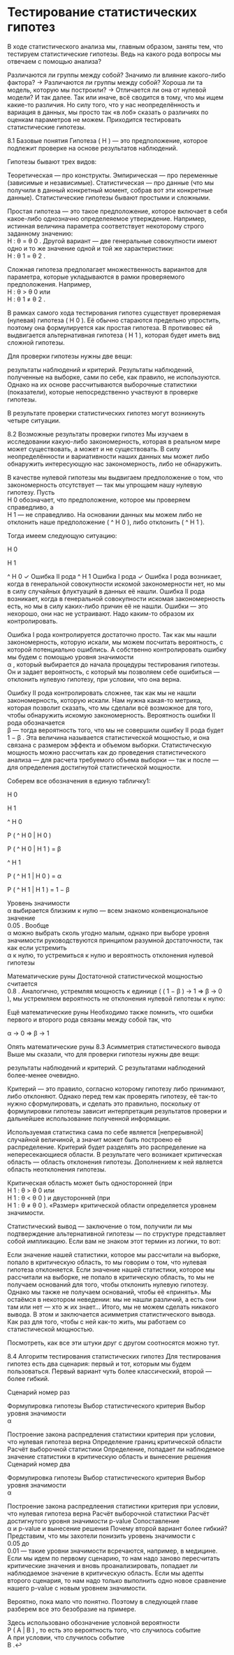 # Тестирование статистических гипотез

В ходе статистического анализа мы, главным образом, заняты тем, что тестируем статистические гипотезы. Ведь на какого рода вопросы мы отвечаем с помощью анализа?

Различаются ли группы между собой?
Значимо ли влияние какого-либо фактора? → Различаются ли группы между собой?
Хороша ли та модель, которую мы построили? → Отличается ли она от нулевой модели?
И так далее. Так или иначе, всё сводится в тому, что мы ищем какие-то различия. Но силу того, что у нас неопределённость и вариация в данных, мы просто так «в лоб» сказать о различиях по оценкам параметров не можем. Приходится тестировать статистические гипотезы.

8.1 Базовые понятия
Гипотеза ( 
H
 ) — это предположение, которое подлежит проверке на основе результатов наблюдений.

Гипотезы бывают трех видов:

Теоретическая — про конструкты.
Эмпирическая — про переменные (зависимые и независимые).
Статистическая — про данные (что мы получили в данный конкретный момент, собрав вот эти конкретные данные).
Статистические гипотезы бывают простыми и сложными.

Простая гипотеза — это такое предположение, которое включает в себя какое-либо однозначно определеяемое утверждение. Например, истинная величина параметра соответствует некоторому строго заданному значению:  
H
:
θ
=
θ
0
 . Другой вариант — две генеральные совокупности имеют одно и то же значение одной и той же характеристики:  
H
:
θ
1
=
θ
2
 .

Сложная гипотеза предполагает множественность вариантов для параметра, которые укладываются в рамки проверяемого предположения. Например,  
H
:
θ
>
θ
0
  или  
H
:
θ
1
≠
θ
2
 .

В рамках самого хода тестирования гипотез существует проверяемая (нулевая) гипотеза ( 
H
0
 ). Её обычно стараются предельно упростить, поэтому она формулируется как простая гипотеза. В противовес ей выдвигается альтернативная гипотеза ( 
H
1
 ), которая будет иметь вид сложной гипотезы.

Для проверки гипотезы нужны две вещи:

результаты наблюдений и
критерий.
Результаты наблюдений, полученные на выборке, сами по себе, как правило, не используются. Однако на их основе рассчитываются выборочные статистики (показатели), которые непосредственно участвуют в проверке гипотезы.

В результате проверки статистических гипотез могут возникнуть четыре ситуации.

8.2 Возможные результаты проверки гипотез
Мы изучаем в исследовании какую-либо закономерность, которая в реальном мире может существовать, а может и не существовать. В силу неопределённости и вариативности наших данных мы может либо обнаружить интересующую нас закономерность, либо не обнаружить.

В качестве нулевой гипотезы мы выдвигаем предположение о том, что закономерность отсутствует — так мы упрощаем нашу нулевую гипотезу. Пусть  
H
0
  обозначает, что предположение, которое мы проверяем справедливо, а  
H
1
  — не справедливо. На основании данных мы можем либо не отклонить наше предположение ( 
^
H
0
 ), либо отклонить ( 
^
H
1
 ).

Тогда имеем следующую ситуацию:

H
0
 	 
H
1
 
^
H
0
 	✓	Ошибка II рода
^
H
1
 	Ошибка I рода	✓
Ошибка I рода возникает, когда в генеральной совокупности искомой закономерности нет, но мы в силу случайных флуктуаций в данных её нашли.
Ошибка II рода возникает, когда в генеральной совокупности искомая закономерность есть, но мы в силу каких-либо причин её не нашли.
Ошибки — это нехорошо, они нас не устраивают. Надо каким-то образом их контролировать.

Ошибка I рода контролируется достаточно просто. Так как мы нашли закономерность, которую искали, мы можем посчитать вероятность, с которой потенциально ошиблись. А собственно контролировать ошибку мы будем с помощью уровня значимости  
α
 , который выбирается до начала процедуры тестирования гипотезы. Он и задает вероятность, с который мы позволяем себе ошибиться — отклонить нулевую гипотезу, при условии, что она верна.

Ошибку II рода контролировать сложнее, так как мы не нашли закономерность, которую искали. Нам нужна какая-то метрика, которая позволит сказать, что мы сделали всё возможное для того, чтобы обнаружить искомую закономерность. Вероятность ошибки II рода обозначается  
β
  — тогда вероятность того, что мы не совершили ошибку II рода будет  
1
−
β
 . Эта величина называется статистической мощностью, и она связана с размером эффекта и объемом выборки. Статистическую мощность можно рассчитать как до проведения статистического анализа — для расчета требуемого объема выборки — так и после — для определения достигнутой статистической мощности.

Соберем все обозначения в единую табличку1:

H
0
 	 
H
1
 
^
H
0
 	 
P
(
^
H
0
|
H
0
)
 	 
P
(
^
H
0
|
H
1
)
=
β
 
^
H
1
 	 
P
(
^
H
1
|
H
0
)
=
α
 	 
P
(
^
H
1
|
H
1
)
=
1
−
β
 
Уровень значимости  
α
  выбирается близким к нулю — всем знакомо конвенциональное значение  
0.05
 . Вообще  
α
  можно выбрать сколь угодно малым, однако при выборе уровня значимости руководствуются принципом разумной достаточности, так как если устремить  
α
  к нулю, то устремиться к нулю и вероятность отклонения нулевой гипотезы

Математические руны
Достаточной статистической мощностью считается  
0.8
 . Аналогично, устремляя мощность к единице ( 
(
1
−
β
)
→
1
⇒
β
→
0
 ), мы устремляем вероятность не отклонения нулевой гипотезы к нулю:

Ещё математические руны
Необходимо также помнить, что ошибки первого и второго рода связаны между собой так, что

α
→
0
⇒
β
→
1
 

Опять математические руны
8.3 Асимметрия статистического вывода
Выше мы сказали, что для проверки гипотезы нужны две вещи:

результаты наблюдений и
критерий.
С результатами наблюдений более-менее очевидно.

Критерий — это правило, согласно которому гипотезу либо принимают, либо отклоняют. Однако перед тем как проверять гипотезу, её так-то нужно сформулировать, и сделать это правильно, поскольку от формулировки гипотезы зависит интерпретация результатов проверки и дальнейшее использование полученной информации.

Используемая статистика сама по себе является [непрерывной] случайной величиной, а значит может быть построено её распределение. Критерий будет разделять это распределение на непересекающиеся области. В результате чего возникает критическая область — область отклонения гипотезы. Дополнением к ней является область неотклонения гипотезы.

Критическая область может быть односторонней (при  
H
1
:
θ
>
θ
0
  или  
H
1
:
θ
<
θ
0
 ) и двусторонней (при  
H
1
:
θ
≠
θ
0
 ). «Размер» критической области определяется уровнем значимости.

Статистический вывод — заключение о том, получили ли мы подтверждение альтернативной гипотезы — по структуре представляет собой импликацию. Если вам не знаком этот термин из логики, то вот:

Если значение нашей статистики, которое мы рассчитали на выборке, попало в критическую область, то мы говорим о том, что нулевая гипотеза отклоняется.
Если значение нашей статистики, которое мы рассчитали на выборке, не попало в критическую область, то мы не получаем оснований для того, чтобы отклонить нулевую гипотезу. Однако мы также не получаем оснований, чтобы её «принять». Мы остаёмся в некотором неведении: мы не нашли различий, а есть они там или нет — хто ж их знает… Итого, мы не можем сделать никакого вывода.
В этом и заключается асимметрия статистического вывода. Как раз для того, чтобы с ней как-то жить, мы работаем со статистической мощностью.

Посмотреть, как все эти штуки друг с другом соотносятся можно тут.

8.4 Алгоритм тестирования статистических гипотез
Для тестирования гипотез есть два сценария: первый и тот, которым мы будем пользоваться. Первый вариант чуть более классический, второй — более гибкий.

Сценарий номер раз

Формулировка гипотезы
Выбор статистического критерия
Выбор уровня значимости  
α
 
Построение закона распредления статистики критерия при условии, что нулевая гипотеза верна
Определение границ критической области
Расчёт выборочной статистики
Определение, попадает ли наблюдемое значение статистики в критическую область и вынесение решения
Сценарий номер два

Формулировка гипотезы
Выбор статистического критерия
Выбор уровня значимости  
α
 
Построение закона распредлеения статистики критерия при условии, что нулевая гипотеза верна
Расчёт выборочной статистики
Расчёт достигнутого уровня значимости p-value
Сопоставление  
α
  и p-value и вынесение решения
Почему второй вариант более гибкий? Представим, что мы захотели понизить уровень значимости с  
0.05
  до  
0.01
  — такие уровни значимости всречаются, например, в медицине. Если мы идем по первому сценарию, то нам надо заново пересчитать критические значения и вновь проанализировать, попадает ли наблюдаемое значение в критическую область. Если мы адепты второго сценария, то нам надо только выполнить одно новое сравнение нашего p-value с новым уровнем значимости.

Вероятно, пока мало что понятно. Поэтому в следующей главе разберем все это безобразие на примере.

Здесь использовано обозначение условной вероятности  
P
(
A
|
B
)
 , то есть это вероятность того, что случилось событие  
A
  при условии, что случилось событие  
B
 .↩︎
 